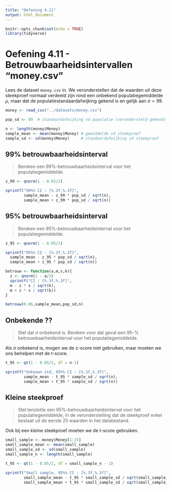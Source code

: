 ```yaml
---
title: "Oefening 4.11"
output: html_document
---
```


```r
knitr::opts_chunk$set(echo = TRUE)
library(tidyverse)
```

# Oefening 4.11 - Betrouwbaarheidsintervallen "money.csv"

Lees de dataset `money.csv` in. We veronderstellen dat de waarden uit deze steekproef normaal verdeeld zijn rond een onbekend populatiegemiddelde $\mu$, maar dat de populatiestandaardafwijking gekend is en gelijk aan $\sigma = 99$.

```r
money <- read_csv("../datasets/money.csv")

pop_sd <- 99  # standaardafwijking vd populatie (verondersteld gekend)

n <- length(money$Money)
sample_mean <- mean(money$Money) # gemiddelde vd steekproef
sample_sd <- sd(money$Money)     # standaardafwijking vd steekproef
```

## 99% betrouwbaarheidsinterval

> Bereken een 99\%-betrouwbaarheidsinterval voor het populatiegemiddelde.

```r
z_99 <- qnorm(1 - 0.01/2)

sprintf("99%% CI : [%.3f,%.3f]",
        sample_mean - z_99 * pop_sd / sqrt(n),
        sample_mean + z_99 * pop_sd / sqrt(n))
```

## 95% betrouwbaarheidsinterval

> Bereken een 95\%-betrouwbaarheidsinterval voor het populatiegemiddelde.

```r
z_95 <- qnorm(1 - 0.05/2)

sprintf("95%% CI : [%.3f,%.3f]",
  sample_mean - z_95 * pop_sd / sqrt(n),
  sample_mean + z_95 * pop_sd / sqrt(n))

betrouw <- function(a,m,s,k){
  z <- qnorm(1 - a/2)
  sprintf("CI : [%.3f,%.3f]",
  m - z * s / sqrt(k),
  m + z * s / sqrt(k))
}

betrouw(0.06,sample_mean,pop_sd,n)

```

## Onbekende ??

> Stel dat $\sigma$ onbekend is. Bereken voor dat geval een 95-\% betrouwbaarheidsinterval voor het populatiegemiddelde.

Als $\sigma$ onbekend is, mogen we de z-score niet gebruiken, maar moeten we ons behelpen met de t-score.

```r
t_95 <- qt(1 - 0.05/2, df = n-1)

sprintf("Unknown std, 95%% CI : [%.3f,%.3f]",
        sample_mean - t_95 * sample_sd / sqrt(n),
        sample_mean + t_95 * sample_sd / sqrt(n))
```

## Kleine steekproef

> Stel tenslotte een 95\%-betrouwbaarheidsinterval voor het populatiegemiddelde, in de veronderstelling dat de steekproef enkel bestaat uit de eerste 25 waarden in het databestand.

Ook bij een kleine steekproef moeten we de t-score gebruiken.

```r
small_sample <- money$Money[1:25]
small_sample_mean <- mean(small_sample)
small_sample_sd <- sd(small_sample)
small_sample_n <- length(small_sample)

t_95 <- qt(1 - 0.05/2, df = small_sample_n - 1)

sprintf("Small sample, 95%% CI : [%.3f,%.3f]",
        small_sample_mean - t_95 * small_sample_sd / sqrt(small_sample_n),
        small_sample_mean + t_95 * small_sample_sd / sqrt(small_sample_n))
```

